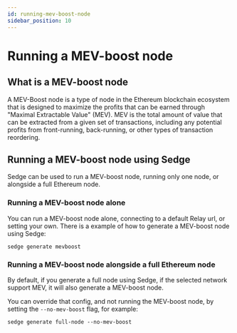 ```yaml
---
id: running-mev-boost-node
sidebar_position: 10
---
```


# Running a MEV-boost node

## What is a MEV-boost node

A MEV-Boost node is a type of node in the Ethereum blockchain ecosystem that is designed to maximize the profits that
can be earned through "Maximal Extractable Value" (MEV). MEV is the total amount of value that can be extracted from a
given set of transactions, including any potential profits from front-running, back-running, or other types of
transaction reordering.

## Running a MEV-boost node using Sedge

Sedge can be used to run a MEV-boost node, running only one node, or alongside a full Ethereum node.

### Running a MEV-boost node alone

You can run a MEV-boost node alone, connecting to a default Relay url, or setting your own.
There is a example of how to generate a MEV-boost node using Sedge:

```
sedge generate mevboost
```

### Running a MEV-boost node alongside a full Ethereum node

By default, if you generate a full node using Sedge, if the selected network support MEV, it will also generate a MEV-boost
node.

You can override that config, and not running the MEV-boost node, by setting the `--no-mev-boost` flag, for example:

```
sedge generate full-node --no-mev-boost
```